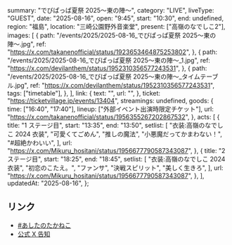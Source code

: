   summary: "でびぱっぱ夏祭 2025〜東の陣〜",
  category: "LIVE",
  liveType: "GUEST",
  date: "2025-08-16",
  open: "9:45",
  start: "10:30",
  end: undefined,
  region: "福島",
  location: "三崎公園野外音楽堂",
  present: ["高嶺のなでしこ2"],
  images: [
    {
      path: "/events/2025/2025-08-16_でびぱっぱ夏祭 2025〜東の陣〜.jpg",
      ref: "https://x.com/takanenofficial/status/1923653464875253802",
    },
    {
      path: "/events/2025/2025-08-16_でびぱっぱ夏祭 2025〜東の陣〜_1.jpg",
      ref: "https://x.com/devilanthem/status/1952310356577243531",
    },
    {
      path: "/events/2025/2025-08-16_でびぱっぱ夏祭 2025〜東の陣〜_タイムテーブル.jpg",
      ref: "https://x.com/devilanthem/status/1952310356577243531",
      tags: ["timetable"],
    },
  ],
  link: {
    text: "",
    url: "",
  },
  ticket: "https://ticketvillage.jp/events/13404",
  streamings: undefined,
  goods: {
    time: ["16:40", "17:40"],
    lineup: ["外部イベント出演時限定チケット"],
    url: "https://x.com/takanenofficial/status/1956355267202867532",
  },
  acts: [
    {
      title: "1 ステージ目",
      start: "13:35",
      end: "13:50",
      setlist: [
        "衣装:高嶺のなでしこ 2024 衣装",
        "可愛くてごめん",
        "推しの魔法",
        "小悪魔だってかまわない！",
        "#超絶かわいい",
      ],
      url: "https://x.com/Mikuru_hositani/status/1956677790587343087",
    },
    {
      title: "2 ステージ目",
      start: "18:25",
      end: "18:45",
      setlist: [
        "衣装:高嶺のなでしこ 2024 衣装",
        "初恋のこたえ。",
        "ファンサ",
        "決戦スピリット",
        "美しく生きろ",
      ],
      url: "https://x.com/Mikuru_hositani/status/1956677790587343087",
    },
  ],
  updatedAt: "2025-08-16",
};

## リンク

- [#あしたのたかねこ](https://x.com/takanenofficial/status/1956355267202867532)
- [公式 X 告知](https://x.com/takanenofficial/status/1923653464875253802)
